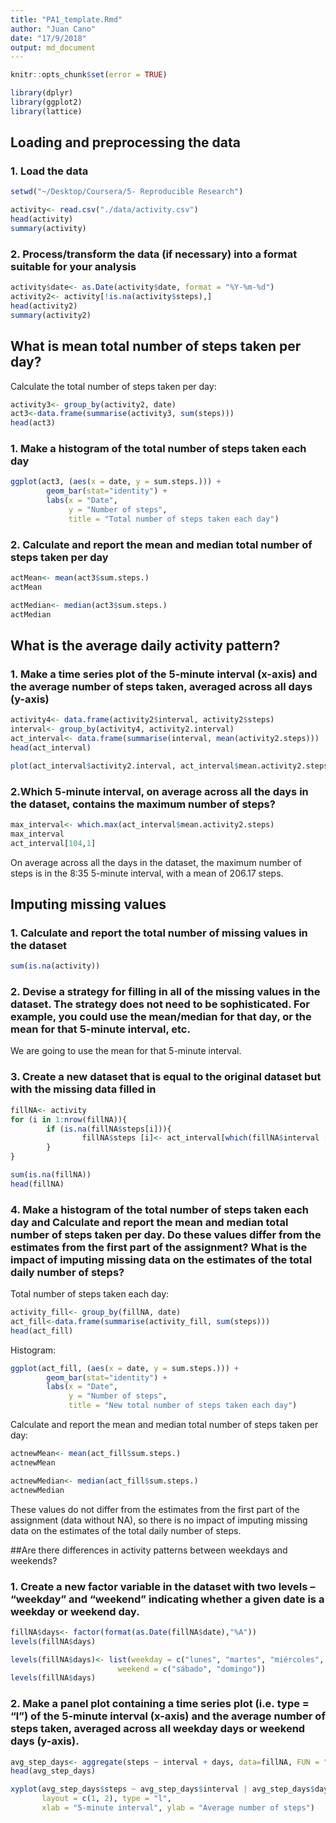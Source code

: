 ```yaml
---
title: "PA1_template.Rmd"
author: "Juan Cano"
date: "17/9/2018"
output: md_document
---
```


```r
knitr::opts_chunk$set(error = TRUE)
```

```r
library(dplyr)
library(ggplot2)
library(lattice)
```

## Loading and preprocessing the data

### 1. Load the data

```r
setwd("~/Desktop/Coursera/5- Reproducible Research")
```

```r
activity<- read.csv("./data/activity.csv")
head(activity)
summary(activity)
```

### 2. Process/transform the data (if necessary) into a format suitable for your analysis

```r
activity$date<- as.Date(activity$date, format = "%Y-%m-%d")
activity2<- activity[!is.na(activity$steps),]
head(activity2)
summary(activity2)
```


## What is mean total number of steps taken per day?

Calculate the total number of steps taken per day:

```r
activity3<- group_by(activity2, date)
act3<-data.frame(summarise(activity3, sum(steps)))
head(act3)
```

### 1. Make a histogram of the total number of steps taken each day

```r
ggplot(act3, (aes(x = date, y = sum.steps.))) + 
        geom_bar(stat="identity") +
        labs(x = "Date", 
             y = "Number of steps",
             title = "Total number of steps taken each day")
```

### 2. Calculate and report the mean and median total number of steps taken per day

```r
actMean<- mean(act3$sum.steps.)
actMean
```

```r
actMedian<- median(act3$sum.steps.)
actMedian
```


## What is the average daily activity pattern?

### 1. Make a time series plot of the 5-minute interval (x-axis) and the average number of steps taken, averaged across all days (y-axis)

```r
activity4<- data.frame(activity2$interval, activity2$steps)
interval<- group_by(activity4, activity2.interval)
act_interval<- data.frame(summarise(interval, mean(activity2.steps)))
head(act_interval)
```

```r
plot(act_interval$activity2.interval, act_interval$mean.activity2.steps, type ="l", main= "Time series plot", xlab= "Intervals", ylab= "Average number of steps")
```

### 2.Which 5-minute interval, on average across all the days in the dataset, contains the maximum number of steps?

```r
max_interval<- which.max(act_interval$mean.activity2.steps)
max_interval
act_interval[104,1]
```

On average across all the days in the dataset, the maximum number of steps is in the 8:35 5-minute interval, with a mean of 206.17 steps.


## Imputing missing values

### 1. Calculate and report the total number of missing values in the dataset

```r
sum(is.na(activity))
```

### 2. Devise a strategy for filling in all of the missing values in the dataset. The strategy does not need to be sophisticated. For example, you could use the mean/median for that day, or the mean for that 5-minute interval, etc.

We are going to use the mean for that 5-minute interval.

### 3. Create a new dataset that is equal to the original dataset but with the missing data filled in

```r
fillNA<- activity
for (i in 1:nrow(fillNA)){
        if (is.na(fillNA$steps[i])){
                fillNA$steps [i]<- act_interval[which(fillNA$interval [i] == act_interval$activity2.interval), ]$mean.activity2.steps.
        }
}

sum(is.na(fillNA))
head(fillNA)
```

### 4. Make a histogram of the total number of steps taken each day and Calculate and report the mean and median total number of steps taken per day. Do these values differ from the estimates from the first part of the assignment? What is the impact of imputing missing data on the estimates of the total daily number of steps?

Total number of steps taken each day:

```r
activity_fill<- group_by(fillNA, date)
act_fill<-data.frame(summarise(activity_fill, sum(steps)))
head(act_fill)
```

Histogram:

```r
ggplot(act_fill, (aes(x = date, y = sum.steps.))) + 
        geom_bar(stat="identity") +
        labs(x = "Date", 
             y = "Number of steps",
             title = "New total number of steps taken each day")
```

Calculate and report the mean and median total number of steps taken per day:

```r
actnewMean<- mean(act_fill$sum.steps.)
actnewMean
```

```r
actnewMedian<- median(act_fill$sum.steps.)
actnewMedian
```

These values do not differ from the estimates from the first part of the assignment (data without NA), so there is no impact of imputing missing data on the estimates of the total daily number of steps.


##Are there differences in activity patterns between weekdays and weekends?

### 1. Create a new factor variable in the dataset with two levels -- "weekday" and "weekend" indicating whether a given date is a weekday or weekend day.

```r
fillNA$days<- factor(format(as.Date(fillNA$date),"%A"))
levels(fillNA$days)
```

```r
levels(fillNA$days)<- list(weekday = c("lunes", "martes", "miércoles", "jueves", "viernes"),
                        weekend = c("sábado", "domingo"))
levels(fillNA$days)
```

### 2. Make a panel plot containing a time series plot (i.e. type = "l") of the 5-minute interval (x-axis) and the average number of steps taken, averaged across all weekday days or weekend days (y-axis).


```r
avg_step_days<- aggregate(steps ~ interval + days, data=fillNA, FUN = "mean")
head(avg_step_days)
```

```r
xyplot(avg_step_days$steps ~ avg_step_days$interval | avg_step_days$days, 
       layout = c(1, 2), type = "l", 
       xlab = "5-minute interval", ylab = "Average number of steps")

```


